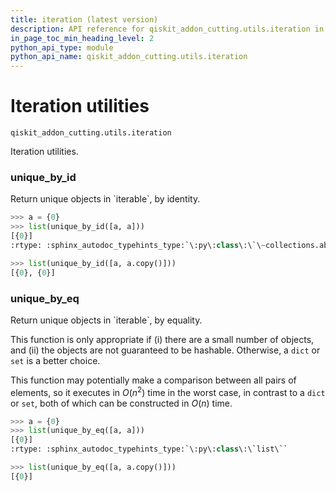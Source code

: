 ```yaml
---
title: iteration (latest version)
description: API reference for qiskit_addon_cutting.utils.iteration in the latest version of qiskit-addon-cutting
in_page_toc_min_heading_level: 2
python_api_type: module
python_api_name: qiskit_addon_cutting.utils.iteration
---
```


<span id="module-qiskit_addon_cutting.utils.iteration" />

<span id="iteration-utilities-qiskit-addon-cutting-utils-iteration" />

# Iteration utilities

`qiskit_addon_cutting.utils.iteration`

Iteration utilities.

### unique\_by\_id

<Function id="qiskit_addon_cutting.utils.iteration.unique_by_id" github="https://github.com/Qiskit/qiskit-addon-cutting/tree/stable/0.9/qiskit_addon_cutting/utils/iteration.py" signature="unique_by_id(iterable, /)">
  Return unique objects in `iterable`, by identity.

  ```python
  >>> a = {0}
  >>> list(unique_by_id([a, a]))
  [{0}]
  :rtype: :sphinx_autodoc_typehints_type:`\:py\:class\:\`\~collections.abc.ValuesView\``
  ```

  ```python
  >>> list(unique_by_id([a, a.copy()]))
  [{0}, {0}]
  ```
</Function>

### unique\_by\_eq

<Function id="qiskit_addon_cutting.utils.iteration.unique_by_eq" github="https://github.com/Qiskit/qiskit-addon-cutting/tree/stable/0.9/qiskit_addon_cutting/utils/iteration.py" signature="unique_by_eq(iterable, /)">
  Return unique objects in `iterable`, by equality.

  This function is only appropriate if (i) there are a small number of objects, and (ii) the objects are not guaranteed to be hashable. Otherwise, a `dict` or `set` is a better choice.

  This function may potentially make a comparison between all pairs of elements, so it executes in $O(n^2)$ time in the worst case, in contrast to a `dict` or `set`, both of which can be constructed in $O(n)$ time.

  ```python
  >>> a = {0}
  >>> list(unique_by_eq([a, a]))
  [{0}]
  :rtype: :sphinx_autodoc_typehints_type:`\:py\:class\:\`list\``
  ```

  ```python
  >>> list(unique_by_eq([a, a.copy()]))
  [{0}]
  ```
</Function>

